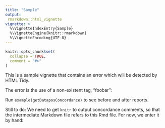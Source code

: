 ```yaml
---
title: "Sample"
output: 
 rmarkdown::html_vignette
vignette: >
  %\VignetteIndexEntry{Sample}
  %\VignetteEngine{knitr::rmarkdown}
  %\VignetteEncoding{UTF-8}
---
```


```r
knitr::opts_chunk$set(
  collapse = TRUE,
  comment = "#>"
)
```

This is a sample vignette that contains an error which will be detected
by HTML Tidy.

The error is the use of a non-existent tag, "foobar":

<foobar>

Run `example(getDataposConcordance)` to see before and after reports.

Still to do:  We need to get `knitr` to output concordance comments,
so that the intermediate Markdown file refers to this Rmd file.  For
now, we enter it by hand:

<!-- concordance::Sample.Rmd:1 9 1 1 6 14 1 -->
